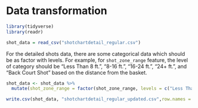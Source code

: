 # Data transformation

```r
library(tidyverse)
library(readr)
```


```r
shot_data = read_csv("shotchartdetail_regular.csv")
```

For the detailed shots data, there are some categorical data which should be as factor with levels. For example, for `shot_zone_range` feature, the level of category should be "Less Than 8 ft.", "8-16 ft.", "16-24 ft.", "24+ ft.", and "Back Court Shot" based on the distance from the basket.

```r
shot_data <- shot_data %>%
  mutate(shot_zone_range = factor(shot_zone_range, levels = c("Less Than 8 ft.", "8-16 ft.", "16-24 ft.","24+ ft.","Back Court Shot"))) 
```

```r
write.csv(shot_data, "shotchartdetail_regular_updated.csv",row.names = FALSE)
```


